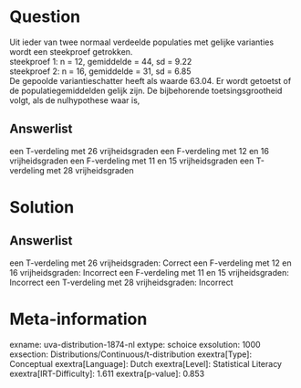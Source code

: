 Question
========

Uit ieder van twee normaal verdeelde populaties met gelijke varianties
wordt een steekproef getrokken.\
steekproef 1: n = 12, gemiddelde = 44, sd = 9.22\
steekproef 2: n = 16, gemiddelde = 31, sd = 6.85\
De gepoolde variantieschatter heeft als waarde 63.04. Er wordt getoetst
of de populatiegemiddelden gelijk zijn. De bijbehorende
toetsingsgrootheid volgt, als de nulhypothese waar is,

Answerlist
----------

een T-verdeling met 26 vrijheidsgraden
een F-verdeling met 12 en 16 vrijheidsgraden
een F-verdeling met 11 en 15 vrijheidsgraden
een T-verdeling met 28 vrijheidsgraden

Solution
========

Answerlist
----------

een T-verdeling met 26 vrijheidsgraden: Correct
een F-verdeling met 12 en 16 vrijheidsgraden: Incorrect
een F-verdeling met 11 en 15 vrijheidsgraden: Incorrect
een T-verdeling met 28 vrijheidsgraden: Incorrect

Meta-information
================
exname: uva-distribution-1874-nl
extype: schoice
exsolution: 1000
exsection: Distributions/Continuous/t-distribution
exextra[Type]: Conceptual
exextra[Language]: Dutch
exextra[Level]: Statistical Literacy
exextra[IRT-Difficulty]: 1.611
exextra[p-value]: 0.853
